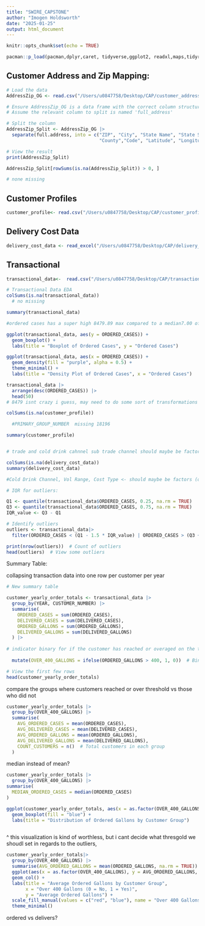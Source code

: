 ```yaml
---
title: "SWIRE_CAPSTONE"
author: "Imogen Holdsworth"
date: "2025-01-25"
output: html_document
---
```


```r
knitr::opts_chunk$set(echo = TRUE)

pacman::p_load(pacman,dplyr,caret, tidyverse,ggplot2, readxl,maps,tidyr,readr)

```

## Customer Address and Zip Mapping:

```r
# Load the data
AddressZip_OG <- read.csv("/Users/u0847758/Desktop/CAP/customer_address_and_zip_mapping.csv")
```


```r
# Ensure AddressZip_OG is a data frame with the correct column structure
# Assume the relevant column to split is named 'full_address'

# Split the column
AddressZip_Split <- AddressZip_OG |>
  separate(full.address, into = c("ZIP", "City", "State Name", "State Short", 
                                  "County","Code", "Latitude", "Longitude"), sep = ",")

# View the result
print(AddressZip_Split)

AddressZip_Split[rowSums(is.na(AddressZip_Split)) > 0, ]

# none missing

```


## Customer Profiles

```r
customer_profile<- read.csv("/Users/u0847758/Desktop/CAP/customer_profile.csv")
```


## Delivery Cost Data

```r
delivery_cost_data <- read_excel("/Users/u0847758/Desktop/CAP/delivery_cost_data (1).xlsx")
```

## Transactional 
```r
transactional_data<-  read.csv("/Users/u0847758/Desktop/CAP/transactional_data (1).csv")
```

```r

# Transactional Data EDA
colSums(is.na(transactional_data))
  # no missing

summary(transactional_data)

#ordered cases has a super high 8479.89 max compared to a median7.00 of and a mean of26.85, ,loaded cases and delivered cases is similar. delivered cases has an odd negative min, same with delivered gallons

ggplot(transactional_data, aes(y = ORDERED_CASES)) +
  geom_boxplot() +
  labs(title = "Boxplot of Ordered Cases", y = "Ordered Cases")

ggplot(transactional_data, aes(x = ORDERED_CASES)) +
  geom_density(fill = "purple", alpha = 0.5) +
  theme_minimal() +
  labs(title = "Density Plot of Ordered Cases", x = "Ordered Cases")

transactional_data |>
  arrange(desc(ORDERED_CASES)) |>
  head(50)
# 8479 isnt crazy i guess, may need to do some sort of transformations maybe log to normalize. but the third quartile is only 18.50 

```



```r
colSums(is.na(customer_profile))

  #PRIMARY_GROUP_NUMBER  missing 18196

summary(customer_profile)


# trade and cold drink cahnnel sub trade channel should maybe be factors, CO2 customer should be binary indicator, same with local market partner
```

```r
colSums(is.na(delivery_cost_data))
summary(delivery_cost_data)

#Cold Drink Channel, Vol Range, Cost Type <- should maybe be factors (ordinal or categorial maybe?)


```

```r
# IQR for outliers:

Q1 <- quantile(transactional_data$ORDERED_CASES, 0.25, na.rm = TRUE)
Q3 <- quantile(transactional_data$ORDERED_CASES, 0.75, na.rm = TRUE)
IQR_value <- Q3 - Q1

# Identify outliers
outliers <- transactional_data|>
  filter(ORDERED_CASES < (Q1 - 1.5 * IQR_value) | ORDERED_CASES > (Q3 + 1.5 * IQR_value))

print(nrow(outliers))  # Count of outliers
head(outliers)  # View some outliers
```
Summary Table:
 
collapsing transaction data into one row per customer per year

```r
# New summary table

customer_yearly_order_totals <- transactional_data |>
  group_by(YEAR, CUSTOMER_NUMBER) |>
  summarise(
    ORDERED_CASES = sum(ORDERED_CASES),
    DELIVERED_CASES = sum(DELIVERED_CASES),
    ORDERED_GALLONS = sum(ORDERED_GALLONS),
    DELIVERED_GALLONS = sum(DELIVERED_GALLONS)
  ) |>
  
# indicator binary for if the customer has reached or overaged on the threshold set by Swire
  
  mutate(OVER_400_GALLONS = ifelse(ORDERED_GALLONS > 400, 1, 0))  # Binary indicator

# View the first few rows
head(customer_yearly_order_totals)
```

compare the groups where customers reached or over threshold vs those who did not

```r
customer_yearly_order_totals |>
  group_by(OVER_400_GALLONS) |>
  summarise(
    AVG_ORDERED_CASES = mean(ORDERED_CASES),
    AVG_DELIVERED_CASES = mean(DELIVERED_CASES),
    AVG_ORDERED_GALLONS = mean(ORDERED_GALLONS),
    AVG_DELIVERED_GALLONS = mean(DELIVERED_GALLONS),
    COUNT_CUSTOMERS = n()  # Total customers in each group
  )


```

median instead of mean?

```r
customer_yearly_order_totals |>
  group_by(OVER_400_GALLONS) |>
summarise(
  MEDIAN_ORDERED_CASES = median(ORDERED_CASES)
)

ggplot(customer_yearly_order_totals, aes(x = as.factor(OVER_400_GALLONS), y = ORDERED_GALLONS)) +
  geom_boxplot(fill = "blue") +
  labs(title = "Distribution of Ordered Gallons by Customer Group")



```
^ this visualization is kind of worthless, but i cant decide what thresgold we shoudl set in regards to the outliers, 


```r

customer_yearly_order_totals|>
  group_by(OVER_400_GALLONS) |>
  summarise(AVG_ORDERED_GALLONS = mean(ORDERED_GALLONS, na.rm = TRUE)) |>
  ggplot(aes(x = as.factor(OVER_400_GALLONS), y = AVG_ORDERED_GALLONS, fill = as.factor(OVER_400_GALLONS))) +
  geom_col() +
  labs(title = "Average Ordered Gallons by Customer Group", 
       x = "Over 400 Gallons (0 = No, 1 = Yes)", 
       y = "Average Ordered Gallons") +
  scale_fill_manual(values = c("red", "blue"), name = "Over 400 Gallons") +
  theme_minimal()


```
ordered vs delivers? 
